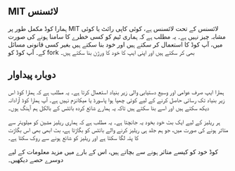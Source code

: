 ## MIT لائسنس

<div className="h-2"/>

ہمارا کوڈ مکمل طور پر MIT لائسنس کے تحت لائسنس ہے، کوئی کاپی رائٹ یا کوئی مشابہ چیز نہیں ہے۔ یہ مطلب ہے کہ ہماری ٹیم کو کسی خطرے کا سامنا ہونے کی صورت میں، آپ کوڈ کا استعمال کر سکتے ہیں اور خود بنا سکتے ہیں بغیر کسی قانونی مسائل کے۔ آپ کوڈ کو fork بھی کر سکتے ہیں اور اپنی ایپ کا خود کا ورژن بنا سکتے ہیں۔

<div className="h-4"/>

## دوبارہ پیداوار

<div className="h-2"/>

ہمارا ایپ صرف عوامی اور وسیع دستیابی والی زیر بنیاد استعمال کرتا ہے۔ یہ مطلب ہے کہ ہمارا کوڈ اس زیر بنیاد تک رسائی حاصل کرنے کے لیے کوئی چھپا ہوا پاسورڈ یا میکانزم نہیں ہے۔ آپ ہمارا کوڈ آزادانہ دیکھ سکتے ہیں اور اسے بنا سکتے ہیں تاکہ یہ ہمارے شائع کردہ بائٹس کے بالکل ہم آہنگ ہوں۔

<div className="h-2"/>

ہر ریلیز کے لیے ایک بٹ خود بخود یہ جانچتا ہے۔ یہ مطلب ہے کہ ہماری ریلیز مشین کو میلویئر سے متاثر ہونے کی صورت میں، جو ہم جلد ہی ریلیز کرنے والے بائٹس کو بگاڑتا ہے، بٹ ابھی بھی اس بگاڑت کا پتہ لگا سکتا ہے اور ریلیز کو شائع ہونے سے روک سکتا ہے۔

<div className="h-2"/>

کوڈ خود کو کیسے متاثر ہونے سے بچاتے ہیں، اس کے بارے میں مزید معلومات کے لیے دوسرے حصے دیکھیں۔

